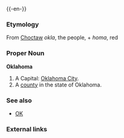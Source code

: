 {{wikipedia}}
{{-en-}}

===Etymology===
From [[Choctaw]] ''okla'', the people, + ''homa'', red

===Proper Noun===
'''Oklahoma'''
#A {{USstate}}  Capital: [[Oklahoma City]].
#A [[county]] in the state of Oklahoma.

===See also===
*[[OK]]

===External links===
{{pedialite}}